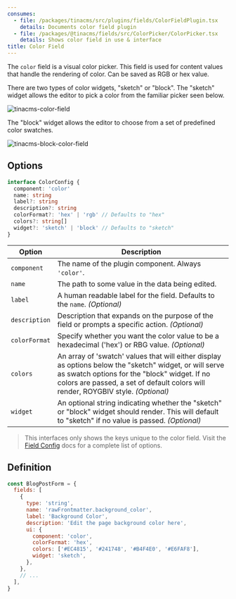 ```yaml
---
consumes:
  - file: /packages/tinacms/src/plugins/fields/ColorFieldPlugin.tsx
    details: Documents color field plugin
  - file: /packages/@tinacms/fields/src/ColorPicker/ColorPicker.tsx
    details: Shows color field in use & interface
title: Color Field
---
```


<WarningCallout body="This is an advanced-use feature, and likely not something you'll need to configure. What you probably want is the content types reference!" />

The `color` field is a visual color picker. This field is used for content values that handle the rendering of color. Can be saved as RGB or hex value.

There are two types of color widgets, "sketch" or "block". The "sketch" widget allows the editor to pick a color from the familiar picker seen below.

![tinacms-color-field](/img/fields/color.jpg)

The "block" widget allows the editor to choose from a set of predefined color swatches.

![tinacms-block-color-field](/img/fields/block-color-field.png)

## Options

```typescript
interface ColorConfig {
  component: 'color'
  name: string
  label?: string
  description?: string
  colorFormat?: 'hex' | 'rgb' // Defaults to "hex"
  colors?: string[]
  widget?: 'sketch' | 'block' // Defaults to "sketch"
}
```

| Option        | Description                                                                                                                                                                                                                                  |
| ------------- | -------------------------------------------------------------------------------------------------------------------------------------------------------------------------------------------------------------------------------------------- |
| `component`   | The name of the plugin component. Always `'color'`.                                                                                                                                                                                          |
| `name`        | The path to some value in the data being edited.                                                                                                                                                                                             |
| `label`       | A human readable label for the field. Defaults to the `name`. *(Optional)*                                                                                                                                                                   |
| `description` | Description that expands on the purpose of the field or prompts a specific action. *(Optional)*                                                                                                                                              |
| `colorFormat` | Specify whether you want the color value to be a hexadecimal ('hex') or RBG value. *(Optional)*                                                                                                                                              |
| `colors`      | An array of 'swatch' values that will either display as options below the "sketch" widget, or will serve as swatch options for the "block" widget. If no colors are passed, a set of default colors will render, ROYGBIV style. *(Optional)* |
| `widget`      | An optional string indicating whether the "sketch" or "block" widget should render. This will default to "sketch" if no value is passed. *(Optional)*                                                                                        |

> This interfaces only shows the keys unique to the color field. Visit the [Field Config](https://tina.io/docs/extending-tina/custom-field-components/#default-field-plugins "field configuration link") docs for a complete list of options.

## Definition

```javascript
const BlogPostForm = {
  fields: [
    {
      type: 'string',
      name: 'rawFrontmatter.background_color',
      label: 'Background Color',
      description: 'Edit the page background color here',
      ui: {
        component: 'color',
        colorFormat: 'hex',
        colors: ['#EC4815', '#241748', '#B4F4E0', '#E6FAF8'],
        widget: 'sketch',
      },
    },
    // ...
  ],
}
```
